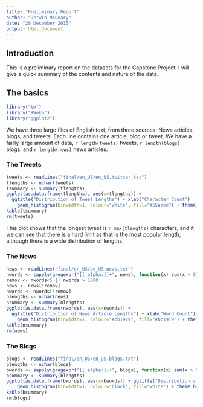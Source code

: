 ```yaml
---
title: "Preliminary Report"
author: "Derwin McGeary"
date: "20 December 2015"
output: html_document
---
```

## Introduction
This is a preliminary report on the datasets for the Capstone Project. I will give a quick summary of the contents and nature of the data.

## The basics

```r
library("tm")
library("RWeka")
library("ggplot2")

```

We have three large files of English text, from three sources: News articles, blogs, and tweets. Each line contains one article, blog or tweet. We have a fairly large amount of data, `r length(tweets)` tweets, `r length(blogs)` blogs, and `r length(news)` news articles.

### The Tweets
```r
tweets <- readLines("final/en_US/en_US.twitter.txt")
tlengths <- nchar(tweets)
tsummary <- summary(tlengths)
ggplot(as.data.frame(tlengths), aes(x=tlengths)) + 
  ggtitle("Distribution of Tweet Lengths") + xlab("Character Count")
    geom_histogram(binwidth=1, colour="white", fill="#55acee") + theme_bw()
kable(tsummary)
rm(tweets)
```

This plot shows that the longest tweet is `r max(tlengths)` characters, and it we can see that there is a hard limit as that is the most popular length, although there is a wide distribution of lengths.


### The News
```r
news <- readLines("final/en_US/en_US.news.txt")
nwords <- sapply(gregexpr("[[:alpha:]]+", news), function(x) sum(x > 0))
remov <- nwords<5 || nwords > 1000
news <- news[!remov]
nwords <- nwords[!remov]
nlengths <- nchar(news)
nsummary <- summary(nlengths)
ggplot(as.data.frame(nwords), aes(x=nwords)) + 
  ggtitle("Distribution of News Article Lengths") + xlab("Word Count")+ 
    geom_histogram(binwidth=1, colour="#bb1919", fill="#bb1919") + theme_bw()
kable(nsummary)
rm(news)
```


### The Blogs

```r
blogs <- readLines("final/en_US/en_US.blogs.txt")
blengths <- nchar(blogs)
bwords <- sapply(gregexpr("[[:alpha:]]+", blogs), function(x) sum(x > 0))
bsummary <- summary(blengths)
ggplot(as.data.frame(bwords), aes(x=bwords)) + ggtitle("Distribution of Blog Post Lengths") + 
    geom_histogram(binwidth=1, colour="black", fill="white") + theme_bw()
kable(bsummary)
rm(blogs)
```

